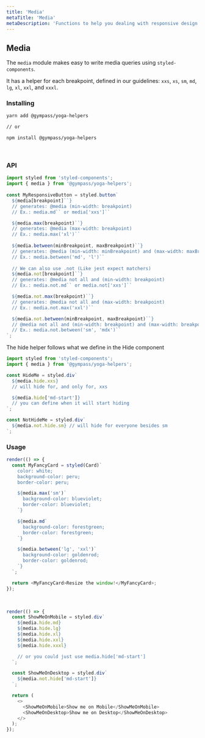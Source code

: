 ```yaml
---
title: 'Media'
metaTitle: 'Media'
metaDescription: 'Functions to help you dealing with responsive design'
---
```



## Media

The `media` module makes easy to write media queries using `styled-components`.

It has a helper for each breakpoint, defined in our <Link to="/guidelines/tokens/breakpoints">guidelines</Link>:
`xxs`, `xs`, `sm`, `md`, `lg`, `xl`, `xxl`, and `xxxl`.

### Installing

```bash type=highlight
yarn add @gympass/yoga-helpers

// or

npm install @gympass/yoga-helpers
```

<br />

### API

```javascript type=highlight
import styled from 'styled-components';
import { media } from '@gympass/yoga-helpers';
​
const MyResponsiveButton = styled.button`
  ${media[breakpoint]``}
  // generates: @media (min-width: breakpoint)
  // Ex.: media.md`` or media['xxs']``

  ${media.max(breakpoint)``}
  // generates: @media (max-width: breakpoint)
  // Ex.: media.max('xl')``
​
  ${media.between(minBreakpoint, maxBreakpoint)``}
  // generates: @media (min-width: minBreakpoint) and (max-width: maxBreakpoint)
  // Ex.: media.between('md', 'l')``
​
  // We can also use .not (Like jest expect matchers)
  ${media.not[breakpoint]``}
  // generates: @media not all and (min-width: breakpoint)
  // Ex.: media.not.md`` or media.not['xxs']``

  ${media.not.max(breakpoint)``}
  // generates: @media not all and (max-width: breakpoint)
  // Ex.: media.not.max('xxl')``

  ${media.not.between(minBreakpoint, maxBreakpoint)``}
  // @media not all and (min-width: breakpoint) and (max-width: breakpoint)
  // Ex.: media.not.between('sm', 'mdx')``
`;

```

The hide helper follows what we define in the <Link to="components/grid#hide">Hide</Link>
component

```javascript type=highlight
import styled from 'styled-components';
import { media } from '@gympass/yoga-helpers';

const HideMe = styled.div`
  ${media.hide.xxs}
  // will hide for, and only for, xxs

  ${media.hide['md-start']}
  // you can define when it will start hiding
`;

const NotHideMe = styled.div`
  ${media.not.hide.sm} // will hide for everyone besides sm
`;
```

### Usage

```javascript state
render(() => {
  const MyFancyCard = styled(Card)`
    color: white;
    background-color: peru;
    border-color: peru;

    ${media.max('sm')`
      background-color: blueviolet;
      border-color: blueviolet;
    `}

    ${media.md`
      background-color: forestgreen;
      border-color: forestgreen;
    `}

    ${media.between('lg', 'xxl')`
      background-color: goldenrod;
      border-color: goldenrod;
    `}
  `;

  return <MyFancyCard>Resize the window!</MyFancyCard>;
});
```

<br />

```javascript state
render(() => {
  const ShowMeOnMobile = styled.div`
    ${media.hide.md}
    ${media.hide.lg}
    ${media.hide.xl}
    ${media.hide.xxl}
    ${media.hide.xxxl}

    // or you could just use media.hide['md-start']
  `;

  const ShowMeOnDesktop = styled.div`
    ${media.not.hide['md-start']}
  `;

  return (
    <>
      <ShowMeOnMobile>Show me on Mobile</ShowMeOnMobile>
      <ShowMeOnDesktop>Show me on Desktop</ShowMeOnDesktop>
    </>
  );
});
```
